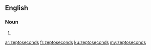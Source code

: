 {{also|zepto-seconds}}
==English==

===Noun===
{{head|en|noun plural form}}

# {{plural of|zeptosecond|lang=en}}

[[ar:zeptoseconds]]
[[fr:zeptoseconds]]
[[ku:zeptoseconds]]
[[my:zeptoseconds]]